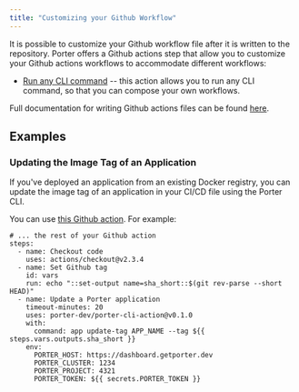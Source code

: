 ```yaml
---
title: "Customizing your Github Workflow"
---
```


It is possible to customize your Github workflow file after it is written to the repository. Porter offers a Github actions step that allow you to customize your Github actions workflows to accommodate different workflows:

* [Run any CLI command](https://github.com/marketplace/actions/run-porter-cli) \-- this action allows you to run any CLI command, so that you can compose your own workflows.

<Note>Full documentation for writing Github actions files can be found [here](https://docs.github.com/en/actions/learn-github-actions/workflow-syntax-for-github-actions).</Note>

## Examples[](#examples "Direct link to heading")

### Updating the Image Tag of an Application[](#updating-image-tags "Direct link to heading")

If you've deployed an application from an existing Docker registry, you can update the image tag of an application
in your CI/CD file using the Porter CLI.

You can use [this Github action](https://github.com/porter-dev/porter-cli-action). For example:

```
# ... the rest of your Github action
steps:
  - name: Checkout code
    uses: actions/checkout@v2.3.4
  - name: Set Github tag
    id: vars
    run: echo "::set-output name=sha_short::$(git rev-parse --short HEAD)"
  - name: Update a Porter application
    timeout-minutes: 20
    uses: porter-dev/porter-cli-action@v0.1.0
    with:
      command: app update-tag APP_NAME --tag ${{ steps.vars.outputs.sha_short }}
    env:
      PORTER_HOST: https://dashboard.getporter.dev
      PORTER_CLUSTER: 1234
      PORTER_PROJECT: 4321
      PORTER_TOKEN: ${{ secrets.PORTER_TOKEN }}
```